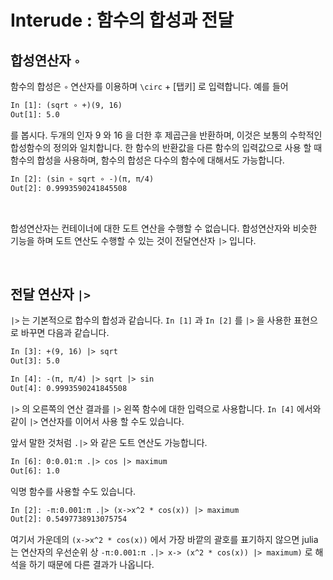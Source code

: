# Interude : 함수의 합성과 전달 {.unnumbered}

## 합성연산자 `∘`


함수의 합성은 `∘` 연산자를 이용하며 `\circ` + [탭키] 로 입력합니다. 예를 들어

```html
In [1]: (sqrt ∘ +)(9, 16)
Out[1]: 5.0
```

를 봅시다. 두개의 인자 9 와 16 을 더한 후 제곱근을 반환하며, 이것은 보통의 수학적인 합성함수의 정의와 일치합니다. 한 함수의 반환값을 다른 함수의 입력값으로 사용 할 때 함수의 합성을 사용하며, 함수의 합성은 다수의 함수에 대해서도 가능합니다.

```html
In [2]: (sin ∘ sqrt ∘ -)(π, π/4)
Out[2]: 0.9993590241845508
```

</br>

합성연산자는 컨테이너에 대한 도트 연산을 수행할 수 없습니다. 합성연산자와 비슷한 기능을 하며 도트 연산도 수행할 수 있는 것이 전달연산자 `|>` 입니다.

</br>

## 전달 연산자 `|>`


`|>` 는 기본적으로 합수의 합성과 같습니다. `In [1]` 과 `In [2]` 를 `|>` 을 사용한 표현으로 바꾸면 다음과 같습니다.

```html
In [3]: +(9, 16) |> sqrt
Out[3]: 5.0

In [4]: -(π, π/4) |> sqrt |> sin
Out[4]: 0.9993590241845508
```

`|>` 의 오른쪽의 연산 결과를 `|>` 왼쪽 함수에 대한 입력으로 사용합니다. `In [4]` 에서와 같이 `|>` 연산자를 이어서 사용 할 수도 있습니다. 

앞서 말한 것처럼 `.|>` 와 같은 도트 연산도 가능합니다.

```html
In [6]: 0:0.01:π .|> cos |> maximum
Out[6]: 1.0
```

익명 함수를 사용할 수도 있습니다.

```html
In [2]: -π:0.001:π .|> (x->x^2 * cos(x)) |> maximum
Out[2]: 0.5497738913075754
```

여기서 가운데의 `(x->x^2 * cos(x))` 에서 가장 바깥의 괄호를 표기하지 않으면 julia 는 연산자의 우선순위 상 `-π:0.001:π .|> x-> (x^2 * cos(x)) |> maximum)` 로 해석을 하기 때문에 다른 결과가 나옵니다.

</br>





